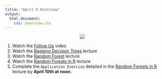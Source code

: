 ```yaml
---
title: "April 9 Overview"
output: 
  html_document:
    css: overview.css
---
```



<center>
![](https://media.giphy.com/media/TdQtqjp28oXNjkEct4/giphy.gif)
</center>

1. Watch the [Follow Up](https://sta-363-s20.lucymcgowan.com/slides/18-follow-up.html) video
1. Watch the [Bagging Decision Trees](https://sta-363-s20.lucymcgowan.com/slides/18-bagging-lecture.html) lecture
2. Watch the [Random Forest](https://sta-363-s20.lucymcgowan.com/slides/18-random-forest-lecture.html) lecture
3. Watch the [Random Forests in R](https://sta-363-s20.lucymcgowan.com/slides/18-random-forest-in-r-lecture.html) lecture
4. Complete the `Application Exercise` detailed in the [Random Forests in R](https://sta-363-s20.lucymcgowan.com/slides/18-random-forest-in-r-lecture.html) lecture by **April 10th at noon**.